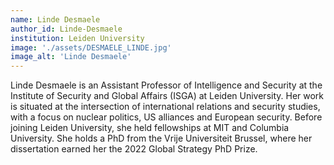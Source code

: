 ```yaml
---
name: Linde Desmaele
author_id: Linde-Desmaele
institution: Leiden University
image: './assets/DESMAELE_LINDE.jpg'
image_alt: 'Linde Desmaele'
---
```


Linde Desmaele is an Assistant Professor of Intelligence and Security at the Institute of Security and Global Affairs (ISGA) at Leiden University. Her work is situated at the intersection of international relations and security studies, with a focus on nuclear politics, US alliances and European security. Before joining Leiden University, she held fellowships at MIT and Columbia University. She holds a PhD from the Vrije Universiteit Brussel, where her dissertation earned her the 2022 Global Strategy PhD Prize.
